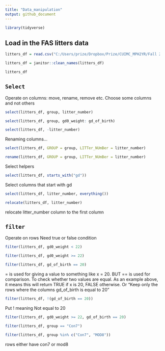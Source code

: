 ```yaml
---
title: "Data_manipulation"
output: github_document
---
```


```r
library(tidyverse)
```

## Load in the FAS litters data

```r
litters_df = read.csv("C:/Users/prize/Dropbox/Prize/CUIMC_MPH2YR/Fall 2025/Data Science I/Week 3/data_wrangling_i/data/FAS_litters.csv")

litters_df = janitor::clean_names(litters_df)

litters_df
```

## `Select`
Operate on columns: move, rename, remove etc.
Choose some columns and not others

```r
select(litters_df, group, litter_number)
```

```r
select(litters_df, group, gd0_weight: gd_of_birth)
```

```r
select(litters_df, -litter_number)
```


Renaming columns...
```r
select(litters_df, GROUP = group, LITTer_NUmBer = litter_number)
```

```r
rename(litters_df, GROUP = group, LITTer_NUmBer = litter_number)
```

Select helpers
```r
select(litters_df, starts_with("gd"))
```
Select columns that start with gd

```r
select(litters_df, litter_number, everything())
```

```r
relocate(litters_df, litter_number)
```
relocate litter_number column to the first column

## `filter`
Operate on rows
Need true or false condition

```r
filter(litters_df, gd0_weight < 22)
```

```r
filter(litters_df, gd0_weight >= 22)
```

```r
filter(litters_df, gd_of_birth == 20)
```
= is used for giving a value to something like x = 20.
BUT
== is used for comparison. To check whether two values are equal. As an example above, it means this will return TRUE if x is 20, FALSE otherwise. Or "Keep only the rows where the columns gd_of_birth is equal to 20"

```r
filter(litters_df, !(gd_of_birth == 20))
```
Put ! meaning Not equal to 20

```r
filter(litters_df, gd0_weight >= 22, gd_of_birth == 20)
```

```r
filter(litters_df, group == "Con7")
```

```r
filter(litters_df, group %in% c("Con7", "MOD8"))
```
rows either have con7 or mod8








